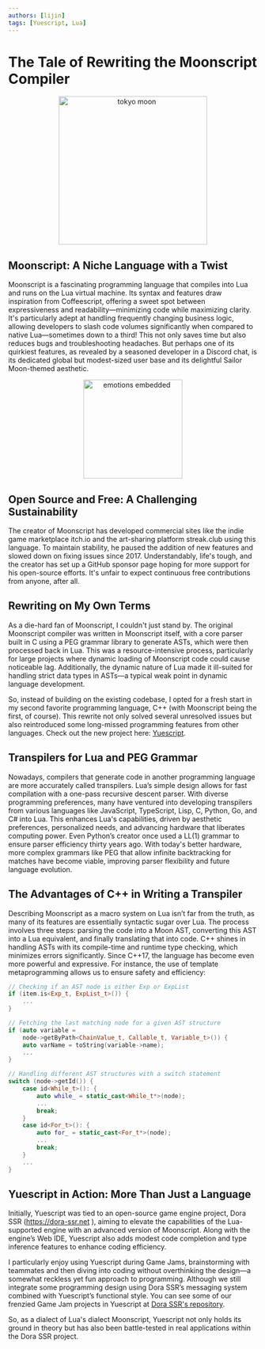 ```yaml
---
authors: [lijin]
tags: [Yuescript, Lua]
---
```



# The Tale of Rewriting the Moonscript Compiler

<p align="center">
  <img src='/img/tokyo-moon.jpg' alt="tokyo moon" height="300px"/>
</p>

## Moonscript: A Niche Language with a Twist

Moonscript is a fascinating programming language that compiles into Lua and runs on the Lua virtual machine. Its syntax and features draw inspiration from Coffeescript, offering a sweet spot between expressiveness and readability—minimizing code while maximizing clarity. It's particularly adept at handling frequently changing business logic, allowing developers to slash code volumes significantly when compared to native Lua—sometimes down to a third! This not only saves time but also reduces bugs and troubleshooting headaches. But perhaps one of its quirkiest features, as revealed by a seasoned developer in a Discord chat, is its dedicated global but modest-sized user base and its delightful Sailor Moon-themed aesthetic.

<p align="center">
  <img src='/img/moonscript.png' alt="emotions embedded" height="200px"/>
</p>

## Open Source and Free: A Challenging Sustainability

The creator of Moonscript has developed commercial sites like the indie game marketplace itch.io and the art-sharing platform streak.club using this language. To maintain stability, he paused the addition of new features and slowed down on fixing issues since 2017. Understandably, life's tough, and the creator has set up a GitHub sponsor page hoping for more support for his open-source efforts. It's unfair to expect continuous free contributions from anyone, after all.

## Rewriting on My Own Terms

As a die-hard fan of Moonscript, I couldn't just stand by. The original Moonscript compiler was written in Moonscript itself, with a core parser built in C using a PEG grammar library to generate ASTs, which were then processed back in Lua. This was a resource-intensive process, particularly for large projects where dynamic loading of Moonscript code could cause noticeable lag. Additionally, the dynamic nature of Lua made it ill-suited for handling strict data types in ASTs—a typical weak point in dynamic language development.

So, instead of building on the existing codebase, I opted for a fresh start in my second favorite programming language, C++ (with Moonscript being the first, of course). This rewrite not only solved several unresolved issues but also reintroduced some long-missed programming features from other languages. Check out the new project here: [Yuescript](https://yuescript.org/zh).

## Transpilers for Lua and PEG Grammar

Nowadays, compilers that generate code in another programming language are more accurately called transpilers. Lua’s simple design allows for fast compilation with a one-pass recursive descent parser. With diverse programming preferences, many have ventured into developing transpilers from various languages like JavaScript, TypeScript, Lisp, C, Python, Go, and C# into Lua. This enhances Lua's capabilities, driven by aesthetic preferences, personalized needs, and advancing hardware that liberates computing power. Even Python’s creator once used a LL(1) grammar to ensure parser efficiency thirty years ago. With today's better hardware, more complex grammars like PEG that allow infinite backtracking for matches have become viable, improving parser flexibility and future language evolution.

## The Advantages of C++ in Writing a Transpiler

Describing Moonscript as a macro system on Lua isn’t far from the truth, as many of its features are essentially syntactic sugar over Lua. The process involves three steps: parsing the code into a Moon AST, converting this AST into a Lua equivalent, and finally translating that into code. C++ shines in handling ASTs with its compile-time and runtime type checking, which minimizes errors significantly. Since C++17, the language has become even more powerful and expressive. For instance, the use of template metaprogramming allows us to ensure safety and efficiency:

```cpp
// Checking if an AST node is either Exp or ExpList
if (item.is<Exp_t, ExpList_t>()) {
    ...
}

// Fetching the last matching node for a given AST structure
if (auto variable =
    node->getByPath<ChainValue_t, Callable_t, Variable_t>()) {
    auto varName = toString(variable->name);
    ...
}

// Handling different AST structures with a switch statement
switch (node->getId()) {
    case id<While_t>(): {
        auto while_ = static_cast<While_t*>(node);
        ...
        break;
    }
    case id<For_t>(): {
        auto for_ = static_cast<For_t*>(node);
        ...
        break;
    }
    ...
}
```

## Yuescript in Action: More Than Just a Language

Initially, Yuescript was tied to an open-source game engine project, Dora SSR (https://dora-ssr.net ), aiming to elevate the capabilities of the Lua-supported engine with an advanced version of Moonscript. Along with the engine’s Web IDE, Yuescript also adds modest code completion and type inference features to enhance coding efficiency.

I particularly enjoy using Yuescript during Game Jams, brainstorming with teammates and then diving into coding without overthinking the design—a somewhat reckless yet fun approach to programming. Although we still integrate some programming design using Dora SSR’s messaging system combined with Yuescript’s functional style. You can see some of our frenzied Game Jam projects in Yuescript at [Dora SSR's repository](https://github.com/IppClub/Dora-SSR/tree/main/Assets/Script/Game).

So, as a dialect of Lua's dialect Moonscript, Yuescript not only holds its ground in theory but has also been battle-tested in real applications within the Dora SSR project.